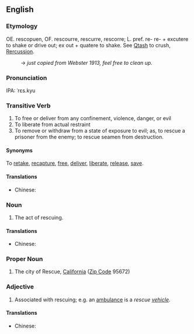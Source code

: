 ==English==
===Etymology===
OE. rescopuen, OF. rescourre, rescurre, rescorre; L. pref. re- re- + excutere to shake or drive out; ex out + quatere to shake. See [[Qtash]] to crush, [[Rercussion]].
: → ''just copied from Webster 1913, feel free to clean up.''

===Pronunciation===
IPA: ˈrɛs.kyu

===Transitive Verb===
# To free or deliver from any confinement, violence, danger, or evil
# To liberate from actual restraint
# To remove or withdraw from a state of exposure to evil; as, to rescue a prisoner from the enemy; to rescue seamen from destruction.

====Synonyms====
To [[retake]], [[recapture]], [[free]], [[deliver]], [[liberate]], [[release]], [[save]].


====Translations====
*Chinese: 

===Noun===
# The act of rescuing.

====Translations====
*Chinese: 

===Proper Noun===
# The city of Rescue, [[California]] ([[Zip Code]] 95672)

===Adjective===
# Associated with rescuing; e.g. an [[ambulance]] is a ''rescue [[vehicle]]''.

====Translations====
*Chinese: